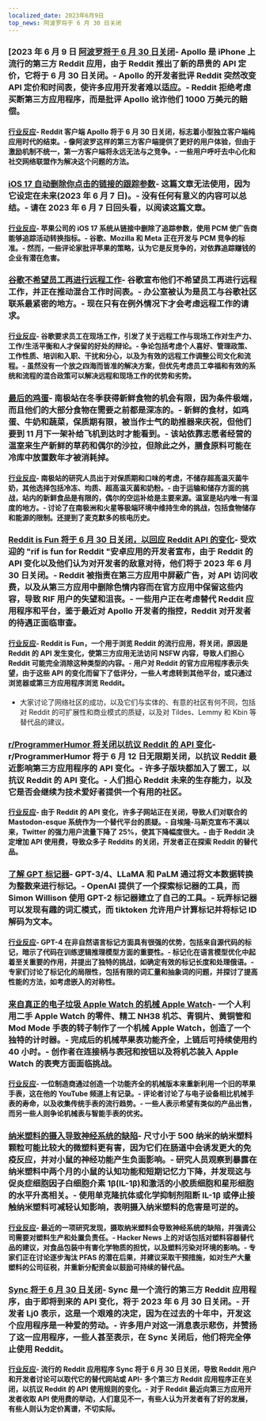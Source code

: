 ```yaml
---
localized_date: 2023年6月9日
top_news: 阿波罗将于 6 月 30 日关闭
---
```




<CallToAction />

<Steps>

### [2023 年 6 月 9 日 [阿波罗将于 6 月 30 日关闭](https://old.reddit.com/r/apolloapp/comments/144f6xm/apollo_will_close_down_on_june_30th_reddits/)- Apollo 是 iPhone 上流行的第三方 Reddit 应用，由于 Reddit 推出了新的昂贵的 API 定价，它将于 6 月 30 日关闭。- Apollo 的开发者批评 Reddit 突然改变 API 定价和时间表，使许多应用开发者难以适应。- Reddit 拒绝考虑买断第三方应用程序，而是批评 Apollo 讹诈他们 1000 万美元的赔偿。

#### [行业反应](http://news.ycombinator.com/item?id=36245435)- Reddit 客户端 Apollo 将于 6 月 30 日关闭，标志着小型独立客户端纯应用时代的结束。- 像阿波罗这样的第三方客户端提供了更好的用户体验，但由于激励机制不统一，第一方客户端将永远无法与之竞争。- 一些用户呼吁去中心化和社交网络联盟作为解决这个问题的方法。

### [iOS 17 自动删除你点击的链接的跟踪参数](https://9to5mac.com/2023/06/08/ios-17-link-tracking-protection/)- 这篇文章无法使用，因为它设定在未来(2023 年 6 月 7 日)。- 没有任何有意义的内容可以总结。- 请在 2023 年 6 月 7 日回头看，以阅读这篇文章。

#### [行业反应](http://news.ycombinator.com/item?id=36243955)- 苹果公司的 iOS 17 系统从链接中删除了追踪参数，使用 PCM 使广告商能够追踪活动转换指标。- 谷歌、Mozilla 和 Meta 正在开发与 PCM 竞争的标准。- 然而，一些评论家批评苹果的策略，认为它是反竞争的，对依靠追踪赚钱的企业有潜在危害。

### [谷歌不希望员工再进行远程工作](https://www.theverge.com/2023/6/7/23753323/google-doesnt-want-employees-working-remotely-anymore)- 谷歌宣布他们不希望员工再进行远程工作，并正在推动混合工作时间表。- 办公室被认为是员工与谷歌社区联系最紧密的地方。- 现在只有在例外情况下才会考虑远程工作的请求。

#### [行业反应](http://news.ycombinator.com/item?id=36235779)- 谷歌要求员工在现场工作，引发了关于远程工作与现场工作对生产力、工作/生活平衡和人才保留的好处的辩论。- 争论包括考虑个人喜好、管理政策、工作性质、培训和入职、干扰和分心，以及为有效的远程工作调整公司文化和流程。- 虽然没有一个放之四海而皆准的解决方案，但优先考虑员工幸福和有效的系统和流程的混合政策可以解决远程和现场工作的优势和劣势。

### [最后的鸡蛋](https://brr.fyi/posts/the-last-egg)- 南极站在冬季获得新鲜食物的机会有限，因为条件极端，而且他们的大部分食物在需要之前都是深冻的。- 新鲜的食材，如鸡蛋、牛奶和蔬菜，保质期有限，被当作士气的助推器来庆祝，但他们要到 11 月下一架补给飞机到达时才能看到。- 该站依靠志愿者经营的温室来生产新鲜的草药和偶尔的沙拉，但除此之外，膳食原料可能在冷库中放置数年才被消耗掉。

#### [行业反应](http://news.ycombinator.com/item?id=36241768)- 南极站的研究人员出于对保质期和口味的考虑，不储存超高温灭菌牛奶，其他选择包括冷冻、均质、超高温灭菌和奶粉。- 由于运输和储存方面的挑战，站内的新鲜食品是有限的，偶尔的空运补给是主要来源。温室是站内唯一有湿度的地方。- 讨论了在南极洲和火星等极端环境中维持生命的挑战，包括食物储存和能源的限制。还提到了麦克默多的核电历史。

### [Reddit is Fun 将于 6 月 30 日关闭，以回应 Reddit API 的变化](https://old.reddit.com/r/redditisfun/comments/144gmfq/rif_will_shut_down_on_june_30_2023_in_response_to/)- 受欢迎的 "rif is fun for Reddit "安卓应用的开发者宣布，由于 Reddit 的 API 变化以及他们认为对开发者的敌意对待，他们将于 2023 年 6 月 30 日关闭。- Reddit 被指责在第三方应用中屏蔽广告，对 API 访问收费，以及从第三方应用中删除色情内容而在官方应用中保留这些内容，导致 RIF 用户的失望和沮丧。- 一些用户正在考虑替代 Reddit 应用程序和平台，鉴于最近对 Apollo 开发者的指控，Reddit 对开发者的待遇正面临审查。

#### [行业反应](http://news.ycombinator.com/item?id=36246398)- Reddit is Fun，一个用于浏览 Reddit 的流行应用，将关闭，原因是 Reddit 的 API 发生变化，使第三方应用无法访问 NSFW 内容，导致人们担心 Reddit 可能完全消除这种类型的内容。- 用户对 Reddit 的官方应用程序表示失望，由于这些 API 的变化而留下了低评分，一些人考虑转到其他平台，或只通过浏览器或第三方应用程序浏览 Reddit。

- 大家讨论了网络社区的成功，以及它们与实体的、有意的社区有何不同，包括对 Reddit 的可扩展性和商业模式的质疑，以及对 Tildes、Lemmy 和 Kbin 等替代品的建议。

### [r/ProgrammerHumor 将关闭以抗议 Reddit 的 API 变化](https://reddit.com/r/ProgrammerHumor/comments/141qwy8/programmer_humor_will_be_shutting_down/)- r/ProgrammerHumor 将于 6 月 12 日无限期关闭，以抗议 Reddit 最近影响第三方应用程序的 API 变化。- 许多子版块都加入了罢工，以抗议 Reddit 的 API 变化。- 人们担心 Reddit 未来的生存能力，以及它是否会继续为技术爱好者提供一个有用的社区。

#### [行业反应](http://news.ycombinator.com/item?id=36249958)- 由于 Reddit 的 API 变化，许多子网站正在关闭，导致人们对联合的 Mastodon-esque 系统作为一个替代平台的质疑。- 自埃隆-马斯克宣布不满以来，Twitter 的强力用户流量下降了 25%，使其下降幅度很大。- 由于 Reddit 决定增加 API 使用费，导致众多子 Reddits 的关闭，开发者正在探索 Reddit 的替代品。

### [了解 GPT 标记器](https://simonwillison.net/2023/Jun/8/gpt-tokenizers/)- GPT-3/4、LLaMA 和 PaLM 通过将文本数据转换为整数来进行标记。- OpenAI 提供了一个探索标记器的工具，而 Simon Willison 使用 GPT-2 标记器建立了自己的工具。- 玩弄标记器可以发现有趣的词汇模式，而 tiktoken 允许用户计算标记并将标记 ID 解码为文本。

#### [行业反应](http://news.ycombinator.com/item?id=36248633)- GPT-4 在非自然语言标记方面具有很强的优势，包括来自源代码的标记，暗示了代码在训练逻辑推理模型方面的重要性。- 标记化在语言模型优化中起着至关重要的作用，并提出了独特的挑战，如确定有效的标记长度和处理俄语。- 专家们讨论了标记化的局限性，包括有限的词汇量和抽象词的问题，并探讨了提高性能的方法，如考虑嵌入的对称性。

### [来自真正的电子垃圾 Apple Watch 的机械 Apple Watch](https://www.instructables.com/Mechanical-Apple-Watch-From-Real-E-Waste-Apple-Wat/)- 一个人利用二手 Apple Watch 的零件、精工 NH38 机芯、青铜片、黄铜管和 Mod Mode 手表的转子制作了一个机械 Apple Watch，创造了一个独特的计时器。- 完成后的机械苹果表功能齐全，上链后可持续使用约 40 小时。- 创作者在连接柄与表冠和按钮以及将机芯装入 Apple Watch 的表壳方面面临挑战。

#### [行业反应](http://news.ycombinator.com/item?id=36249671)- 一位制造商通过创造一个功能齐全的机械版本来重新利用一个旧的苹果手表，这在他的 YouTube 频道上有记录。- 评论者讨论了与电子设备相比机械手表的寿命，以及收集传统手表的流行趋势。- 一些人表示希望有类似的产品出售，而另一些人则争论机械表与智能手表的优劣。

### [纳米塑料的摄入导致神经系统的缺陷](https://www.the-scientist.com/news-opinion/nanoplastic-ingestion-causes-neurological-deficits-71152)- 尺寸小于 500 纳米的纳米塑料颗粒可能比较大的微塑料更有害，因为它们在肠道中会诱发更大的免疫反应，并对小鼠的神经功能产生负面影响。- 研究人员观察到暴露在纳米塑料中两个月的小鼠的认知功能和短期记忆力下降，并发现这与促炎症细胞因子白细胞介素 1β(IL-1β)和激活的小胶质细胞和星形细胞的水平升高相关。- 使用单克隆抗体或化学抑制剂阻断 IL-1β 或停止接触纳米塑料可减轻认知影响，表明摄入纳米塑料的危害是可逆的。

#### [行业反应](http://news.ycombinator.com/item?id=36240325)- 最近的一项研究发现，摄取纳米塑料会导致神经系统的缺陷，并强调公司需要对塑料生产和处置负责任。- Hacker News 上的对话包括对塑料容器替代品的建议，对食品包装中有害化学物质的担忧，以及塑料污染对环境的影响。- 专家们正在讨论逐步淘汰 PFAS 的潜在后果，并建议采取干预措施，如对生产大量塑料的公司征税，并重新分配资金以鼓励可持续的替代品。

### [Sync 将于 6 月 30 日关闭](https://reddit.com/r/redditsync/comments/144jp3w/sync_will_shut_down_on_june_30_2023/)- Sync 是一个流行的第三方 Reddit 应用程序，由于即将到来的 API 变化，将于 2023 年 6 月 30 日关闭。- 开发者 Lj0 表示，这是一个艰难的决定，因为在过去的十年中，开发这个应用程序是一种爱的劳动。- 许多用户对这一消息表示悲伤，并赞扬了这一应用程序，一些人甚至表示，在 Sync 关闭后，他们将完全停止使用 Reddit。

#### [行业反应](http://news.ycombinator.com/item?id=36248234)- 流行的 Reddit 应用程序 Sync 将于 6 月 30 日关闭，导致 Reddit 用户和开发者讨论可以取代它的替代网站或 API- 多个第三方 Reddit 应用程序正在关闭，以抗议 Reddit 的 API 使用规则的变化。- 对于 Reddit 最近向第三方应用开发者收取 API 使用费的举动，人们意见不一，有些人认为开发者有了好的发展，有些人则认为定价离谱，不切实际。

</Steps>
